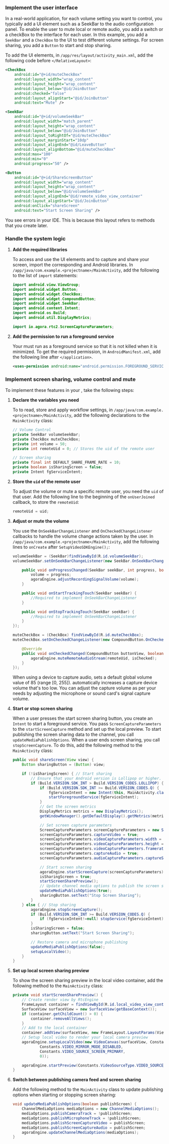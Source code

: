 <PlatformWrapper platform="android">


### Implement the user interface

In a real-world application, for each volume setting you want to control, you typically add a UI element such as a <Link target="_blank" to="https://developer.android.com/reference/android/widget/SeekBar">SeekBar</Link> to the audio configuration panel. To enable the user to mute local or remote audio, you add a switch or a checkBox to the interface for each user. In this example, you add a `SeekBar` and a `CheckBox` to the UI to test different volume settings. For screen sharing, you add a `Button` to start and stop sharing.

To add the UI elements, in `/app/res/layout/activity_main.xml`, add the following code before `</RelativeLayout>`:

```xml
<CheckBox
    android:id="@+id/muteCheckBox"
    android:layout_width="wrap_content"
    android:layout_height="wrap_content"
    android:layout_below="@id/JoinButton"
    android:checked="false"
    android:layout_alignStart="@id/JoinButton"
    android:text="Mute" />

<SeekBar
    android:id="@+id/volumeSeekBar"
    android:layout_width="match_parent"
    android:layout_height="wrap_content"
    android:layout_below="@id/JoinButton"
    android:layout_toRightOf="@id/muteCheckBox"
    android:layout_marginStart="10dp"
    android:layout_alignEnd="@id/LeaveButton"
    android:layout_alignBottom="@id/muteCheckBox"
    android:max="100"
    android:min="0"
    android:progress="50" />

<Button
    android:id="@+id/ShareScreenButton"
    android:layout_width="wrap_content"
    android:layout_height="wrap_content"
    android:layout_below="@id/volumeSeekBar"
    android:layout_alignEnd="@id/remote_video_view_container"
    android:layout_alignStart="@id/JoinButton"
    android:onClick="shareScreen"
    android:text="Start Screen Sharing" />
```

You see errors in your IDE. This is because this layout refers to methods that you create later.

### Handle the system logic

1. **Add the required libraries**

    To access and use the UI elements and to capture and share your screen, import the corresponding <Vg k="COMPANY" /> and Android libraries. In `/app/java/com.example.<projectname>/MainActivity`, add the following to the list of `import` statements:

    ```java
    import android.view.ViewGroup;
    import android.widget.Button;
    import android.widget.CheckBox;
    import android.widget.CompoundButton;
    import android.widget.SeekBar;
    import android.content.Intent;
    import android.os.Build;
    import android.util.DisplayMetrics;

    import io.agora.rtc2.ScreenCaptureParameters;
    ```

1. **Add the permission to run a foreground service**

    Your <Vpl k="CLIENT" /> must run as a foreground service so that it is not killed when it is minimized. To get the required permission, in `AndroidManifest.xml`, add the following line after `</application>`.

    ```xml
    <uses-permission android:name="android.permission.FOREGROUND_SERVICE"/>
    ```

### Implement screen sharing, volume control and mute

To implement these features in your <Vpl k="CLIENT" />, take the following steps:

1. **Declare the variables you need**

    To  to read, store and apply workflow settings, in `/app/java/com.example.<projectname>/MainActivity`, add the following declarations to the `MainActivity` class:

    ```java
    // Volume Control
    private SeekBar volumeSeekBar;
    private CheckBox muteCheckBox;
    private int volume = 50;
    private int remoteUid = 0; // Stores the uid of the remote user

    // Screen sharing
    private final int DEFAULT_SHARE_FRAME_RATE = 10;
    private boolean isSharingScreen = false;
    private Intent fgServiceIntent;
    ```

1. **Store the `uid` of the remote user**

    To adjust the volume or mute a specific remote user, you need the `uid` of that user. Add the following line to the beginning of the `onUserJoined` callback, to store the `remoteUid`: 

    ```java
    remoteUid = uid;
    ```

1. **Adjust or mute the volume**

    You use the `OnSeekBarChangeListener` and `OnCheckedChangeListener` callbacks to handle the volume change actions taken by the user. In `/app/java/com.example.<projectname>/MainActivity`, add the following lines to `onCreate` after `SetupVideoSDKEngine();`:

    ```java
    volumeSeekBar = (SeekBar)findViewById(R.id.volumeSeekBar);
    volumeSeekBar.setOnSeekBarChangeListener(new SeekBar.OnSeekBarChangeListener() {

        public void onProgressChanged(SeekBar seekBar, int progress, boolean fromUser) {
            volume = progress;
            agoraEngine.adjustRecordingSignalVolume(volume);
        }

        public void onStartTrackingTouch(SeekBar seekBar) {
            //Required to implement OnSeekBarChangeListener
        }

        public void onStopTrackingTouch(SeekBar seekBar) {
            //Required to implement OnSeekBarChangeListener
        }
    });

    muteCheckBox = (CheckBox) findViewById(R.id.muteCheckBox);
    muteCheckBox.setOnCheckedChangeListener(new CompoundButton.OnCheckedChangeListener(){

        @Override
        public void onCheckedChanged(CompoundButton buttonView, boolean isChecked) {
            agoraEngine.muteRemoteAudioStream(remoteUid, isChecked);
        }
    });
    ```

    When using a device to capture audio, <Vg k="VSDK" /> sets a default global volume value of 85 (range [0, 255]). <Vg k="VSDK" /> automatically increases a capture device volume that's too low. You can adjust the capture volume as per your needs by adjusting the microphone or sound card's signal capture volume.

1. **Start or stop screen sharing**

    When a user presses the start screen sharing button, you create an `Intent` to start a foreground service. You pass `ScreenCaptureParameters` to the `startScreenCapture` method and set up the local preview. To start publishing the screen sharing data to the channel, you call `updateMediaPublishOptions`. When a user ends screen sharing, you call `stopScreenCapture`. To do this, add the following method to the `MainActivity` class:

    ```java
    public void shareScreen(View view) {
        Button sharingButton = (Button) view;

        if (!isSharingScreen) { // Start sharing
            // Ensure that your Android version is Lollipop or higher.
            if (Build.VERSION.SDK_INT > Build.VERSION_CODES.LOLLIPOP) {
                if (Build.VERSION.SDK_INT >= Build.VERSION_CODES.Q) {
                    fgServiceIntent = new Intent(this, MainActivity.class);
                    startForegroundService(fgServiceIntent);
                }
                // Get the screen metrics
                DisplayMetrics metrics = new DisplayMetrics();
                getWindowManager().getDefaultDisplay().getMetrics(metrics);

                // Set screen capture parameters
                ScreenCaptureParameters screenCaptureParameters = new ScreenCaptureParameters();
                screenCaptureParameters.captureVideo = true;
                screenCaptureParameters.videoCaptureParameters.width = metrics.widthPixels;
                screenCaptureParameters.videoCaptureParameters.height = metrics.heightPixels;
                screenCaptureParameters.videoCaptureParameters.framerate = DEFAULT_SHARE_FRAME_RATE;
                screenCaptureParameters.captureAudio = true;
                screenCaptureParameters.audioCaptureParameters.captureSignalVolume = 50;

                // Start screen sharing
                agoraEngine.startScreenCapture(screenCaptureParameters);
                isSharingScreen = true;
                startScreenSharePreview();
                // Update channel media options to publish the screen sharing video stream
                updateMediaPublishOptions(true);
                sharingButton.setText("Stop Screen Sharing");
            }
        } else { // Stop sharing
            agoraEngine.stopScreenCapture();
            if (Build.VERSION.SDK_INT >= Build.VERSION_CODES.Q) {
                if (fgServiceIntent!=null) stopService(fgServiceIntent);
            }
            isSharingScreen = false;
            sharingButton.setText("Start Screen Sharing");

            // Restore camera and microphone publishing
            updateMediaPublishOptions(false);
            setupLocalVideo();
        }
    }
    ```
1. **Set up local screen sharing preview**

    To show the screen sharing preview in the local video container, add the following method to the `MainActivity` class:

    ``` java
    private void startScreenSharePreview() {
        // Create render view by RtcEngine
        FrameLayout container = findViewById(R.id.local_video_view_container);
        SurfaceView surfaceView = new SurfaceView(getBaseContext());
        if (container.getChildCount() > 0) {
            container.removeAllViews();
        }
        // Add to the local container
        container.addView(surfaceView, new FrameLayout.LayoutParams(ViewGroup.LayoutParams.MATCH_PARENT, ViewGroup.LayoutParams.MATCH_PARENT));
        // Setup local video to render your local camera preview
        agoraEngine.setupLocalVideo(new VideoCanvas(surfaceView, Constants.RENDER_MODE_FIT,
                Constants.VIDEO_MIRROR_MODE_DISABLED,
                Constants.VIDEO_SOURCE_SCREEN_PRIMARY,
                0));

        agoraEngine.startPreview(Constants.VideoSourceType.VIDEO_SOURCE_SCREEN_PRIMARY);
    }
    ```

1. **Switch between publishing camera feed and screen sharing**

    Add the following method to the `MainActivity` class to update publishing options when starting or stopping screen sharing:

    ``` java
    void updateMediaPublishOptions(boolean publishScreen) {
        ChannelMediaOptions mediaOptions = new ChannelMediaOptions();
        mediaOptions.publishCameraTrack = !publishScreen;
        mediaOptions.publishMicrophoneTrack = !publishScreen;
        mediaOptions.publishScreenCaptureVideo = publishScreen;
        mediaOptions.publishScreenCaptureAudio = publishScreen;
        agoraEngine.updateChannelMediaOptions(mediaOptions);
    }
    ```
</PlatformWrapper>
